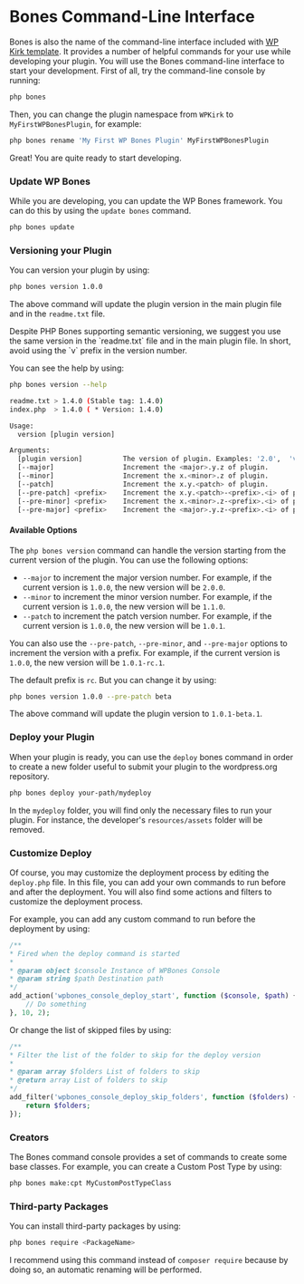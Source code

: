 
# Bones Command-Line Interface

Bones is also the name of the command-line interface included with [WP Kirk template](https://github.com/wpbones/WPKirk-Boilerplate). It provides a number of helpful commands for your use while developing your plugin. You will use the Bones command-line interface to start your development. First of all, try the command-line console by running:

```sh copy
php bones
```

Then, you can change the plugin namespace from `WPKirk` to `MyFirstWPBonesPlugin`, for example:

```sh copy
php bones rename 'My First WP Bones Plugin' MyFirstWPBonesPlugin
```

Great! You are quite ready to start developing.

### Update WP Bones

While you are developing, you can update the WP Bones framework. You can do this by using the `update bones` command.

```sh copy
php bones update
```

### Versioning your Plugin

You can version your plugin by using:

```sh copy
php bones version 1.0.0
```

The above command will update the plugin version in the main plugin file and in the `readme.txt` file.

<Callout type="info">
Despite PHP Bones supporting semantic versioning, we suggest you use the same version in the `readme.txt` file and in the main plugin file. In short, avoid using the `v` prefix in the version number.
</Callout>

You can see the help by using:

```sh copy
php bones version --help

readme.txt > 1.4.0 (Stable tag: 1.4.0)
index.php  > 1.4.0 ( * Version: 1.4.0)

Usage:
  version [plugin version]

Arguments:
  [plugin version]		    The version of plugin. Examples: '2.0',  'v1.2',  '1.2.0-rc.40', 'v1-beta.4'
  [--major]			        Increment the <major>.y.z of plugin.
  [--minor]			        Increment the x.<minor>.z of plugin.
  [--patch]			        Increment the x.y.<patch> of plugin.
  [--pre-patch] <prefix>	Increment the x.y.<patch>-<prefix>.<i> of plugin.
  [--pre-minor] <prefix>	Increment the x.<minor>.z-<prefix>.<i> of plugin.
  [--pre-major] <prefix>	Increment the <major>.y.z-<prefix>.<i> of plugin.
```

#### Available Options

The `php bones version` command can handle the version starting from the current version of the plugin. You can use the following options:

* `--major` to increment the major version number. For example, if the current version is `1.0.0`, the new version will be `2.0.0`.
* `--minor` to increment the minor version number. For example, if the current version is `1.0.0`, the new version will be `1.1.0`.
* `--patch` to increment the patch version number. For example, if the current version is `1.0.0`, the new version will be `1.0.1`.

You can also use the `--pre-patch`, `--pre-minor`, and `--pre-major` options to increment the version with a prefix. For example, if the current version is `1.0.0`, the new version will be `1.0.1-rc.1`.

The default prefix is `rc`. But you can change it by using: 

```sh copy
php bones version 1.0.0 --pre-patch beta
```

The above command will update the plugin version to `1.0.1-beta.1`.

### Deploy your Plugin

When your plugin is ready, you can use the `deploy` bones command in order to create a new folder useful to submit your plugin to the wordpress.org repository.

```sh copy
php bones deploy your-path/mydeploy
```

In the `mydeploy` folder, you will find only the necessary files to run your plugin. For instance, the developer's `resources/assets` folder will be removed.

### Customize Deploy

Of course, you may customize the deployment process by editing the `deploy.php` file. In this file, you can add your own commands to run before and after the deployment. You will also find some actions and filters to customize the deployment process.

For example, you can add any custom command to run before the deployment by using:

```php copy
/**
* Fired when the deploy command is started
*
* @param object $console Instance of WPBones Console
* @param string $path Destination path
*/
add_action('wpbones_console_deploy_start', function ($console, $path) {
    // Do something
}, 10, 2);
```

Or change the list of skipped files by using:

```php copy
/**
* Filter the list of the folder to skip for the deploy version
*
* @param array $folders List of folders to skip
* @return array List of folders to skip
*/
add_filter('wpbones_console_deploy_skip_folders', function ($folders) {
    return $folders;
});
```

### Creators

The Bones command console provides a set of commands to create some base classes. For example, you can create a Custom Post Type by using:

```sh copy
php bones make:cpt MyCustomPostTypeClass
```

### Third-party Packages

You can install third-party packages by using:

```sh copy
php bones require <PackageName>
```

I recommend using this command instead of `composer require` because by doing so, an automatic renaming will be performed.



